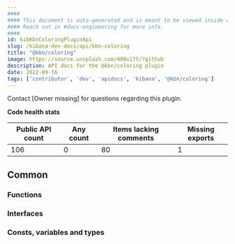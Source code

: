```yaml
---
####
#### This document is auto-generated and is meant to be viewed inside our experimental, new docs system.
#### Reach out in #docs-engineering for more info.
####
id: kibKbnColoringPluginApi
slug: /kibana-dev-docs/api/kbn-coloring
title: "@kbn/coloring"
image: https://source.unsplash.com/400x175/?github
description: API docs for the @kbn/coloring plugin
date: 2022-09-16
tags: ['contributor', 'dev', 'apidocs', 'kibana', '@kbn/coloring']
---
```




Contact [Owner missing] for questions regarding this plugin.

**Code health stats**

| Public API count  | Any count | Items lacking comments | Missing exports |
|-------------------|-----------|------------------------|-----------------|
| 106 | 0 | 80 | 1 |

## Common

### Functions
<DocDefinitionList data={kbnColoringObj.common.functions}/>

### Interfaces
<DocDefinitionList data={kbnColoringObj.common.interfaces}/>

### Consts, variables and types
<DocDefinitionList data={kbnColoringObj.common.misc}/>

